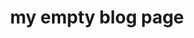 ---
title: "my empty blog page"
publishedAt: "2025-01-11"
summary: "this is required or else everything will break :)"
---